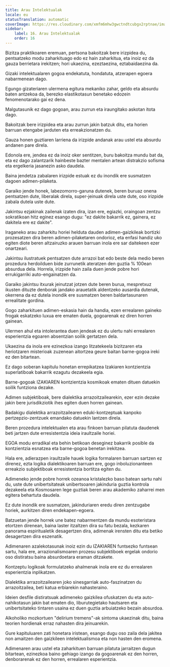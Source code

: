 ```yaml
---
title: Arau Intelektualak
locale: eu
statusTranslation: automatic
coverImage: https://res.cloudinary.com/xmfm6mhw3gwctndtcubgx2rptnae/image/upload/v1741354419/small_cover_la_gran_rebelion_28716e29d2.webp
sidebar:
    label: 16. Arau Intelektualak
    order: 16
---
```

Bizitza praktikoaren eremuan, pertsona bakoitzak bere irizpidea du, pentsatzeko modu zaharkituago edo ez hain zaharkitua, eta inoiz ez da gauza berrietara irekitzen; hori ukaezina, ezeztaezina, eztabaidaezina da.

Gizaki intelektualaren gogoa endekatuta, hondatuta, atzerapen egoera nabarmenean dago.

Egungo gizateriaren ulermena egitura mekaniko zahar, geldo eta absurdu baten antzekoa da, berezko elastikotasun benetako edozein fenomenotarako gai ez dena.

Malgutasunik ez dago gogoan, arau zurrun eta iraungitako askotan itota dago.

Bakoitzak bere irizpidea eta arau zurrun jakin batzuk ditu, eta horien barruan etengabe jarduten eta erreakzionatzen du.

Gauza honen guztiaren larriena da irizpide andanak arau ustel eta absurdu andanen pare direla.

Edonola ere, jendea ez da inoiz oker sentitzen, buru bakoitza mundu bat da, eta ez dago zalantzarik hainbeste bazter mentalen artean distrakzio sofisma eta ergelkeria jasanezin asko daudela.

Baina jendetza zabalaren irizpide estuak ez du inondik ere susmatzen dagoen adimen-pilaketa.

Garaiko jende honek, labezomorro-garuna dutenek, beren buruaz onena pentsatzen dute, liberalak direla, super-jeinuak direla uste dute, oso irizpide zabala dutela uste dute.

Jakintsu ezjakinak zailenak izaten dira, izan ere, egiazki, oraingoan zentzu sokratikoan hitz eginez esango dugu: "ez dakite bakarrik ez, gainera, ez dakitela ere ez dakite".

Iraganeko arau zaharkitu horiei helduta dauden adimen-gaizkileak bortizki prozesatzen dira beren adimen-pilaketaren ondorioz, eta enfasi handiz uko egiten diote beren altzairuzko arauen barruan inola ere sar daitekeen ezer onartzeari.

Jakintsu ilustratuek pentsatzen dute arrazoi bat edo beste dela medio beren prozedura herdoilduen bide zurrunetik ateratzen den guztia % 100ean absurdua dela. Horrela, irizpide hain zaila duen jende pobre hori errukigarriki auto-engainatzen da.

Garaiko jakintsu itxurak jeinutzat jotzen dute beren burua, mespretxuz ikusten dituzte denborak jandako arauetatik aldentzeko ausardia dutenak, okerrena da ez dutela inondik ere susmatzen beren baldartasunaren errealitate gordina.

Gogo zaharkituen adimen-eskasia hain da handia, ezen errealaren gaineko frogak eskatzeko luxua ere ematen duela, gogoarenak ez diren horren gainean.

Ulermen ahul eta intolerantea duen jendeak ez du ulertu nahi errealaren esperientzia egoaren absentzian soilik gertatzen dela.

Ukaezina da inola ere ezinezkoa izango litzatekeela bizitzaren eta heriotzaren misterioak zuzenean aitortzea geure baitan barne-gogoa ireki ez den bitartean.

Ez dago soberan kapitulu honetan errepikatzea Izakiaren kontzientzia superlatiboak bakarrik ezagutu dezakeela egia.

Barne-gogoak IZAKIAREN kontzientzia kosmikoak ematen dituen datuekin soilik funtziona dezake.

Adimen subjektiboak, bere dialektika arrazoitzailearekin, ezer ezin dezake jakin bere jurisdikziotik ihes egiten duen horren gainean.

Badakigu dialektika arrazoitzailearen eduki-kontzeptuak kanpoko pertzepzio-zentzuek emandako datuekin lantzen direla.

Beren prozedura intelektualen eta arau finkoen barruan pilatuta daudenek beti jartzen dute erresistentzia ideia iraultzaile horiei.

EGOA modu erradikal eta behin betikoan deseginez bakarrik posible da kontzientzia esnatzea eta barne-gogoa benetan irekitzea.

Hala ere, adierazpen iraultzaile hauek logika formalaren barruan sartzen ez direnez, ezta logika dialektikoaren barruan ere, gogo inboluzionanteen erreakzio subjektiboak erresistentzia bortitza egiten du.

Adimeneko jende pobre horrek ozeanoa kristalezko baso batean sartu nahi du, uste dute unibertsitateak unibertsoaren jakinduria guztia kontrola dezakeela eta Kosmosaren lege guztiak beren arau akademiko zaharrei men egitera behartuta daudela.

Ez dute inondik ere susmatzen, jakinduriaren eredu diren zentzugabe horiek, aurkitzen diren endekapen-egoera.

Batzuetan jende horrek une batez nabarmentzen da mundu esoteristara etortzen direnean, baina laster itzaltzen dira su fatu bezala, kezkaren panorama espiritualetik desagertzen dira, adimenak irensten ditu eta betiko desagertzen dira eszenatik.

Adimenaren azalekotasunak inoiz ezin du IZAKIAREN funtsezko funtsean sartu, hala ere, arrazionalismoaren prozesu subjektiboek ergelak ondorio oso distiratsu baina absurdoetara eraman ditzakete.

Kontzeptu logikoak formulatzeko ahalmenak inola ere ez du errealaren esperientzia inplikatzen.

Dialektika arrazoitzailearen joko sinesgarriak auto-faszinatzen du arrazoitzailea, beti katua erbiarekin nahasteraino.

Ideien desfile distiratsuak adimeneko gaizkilea ofuskatzen du eta auto-nahikotasun jakin bat ematen dio, liburutegietako hautsaren eta unibertsitateko tintaren usaina ez duen guztia arbuiatzeko bezain absurdoa.

Alkoholiko mozkortuen "delirium tremens"-ak sintoma ukaezinak ditu, baina teorien hordienak erraz nahasten dira jeinuarekin.

Gure kapituluaren zati honetara iristean, esango dugu oso zaila dela jakitea non amaitzen den gaizkileen intelektualismoa eta non hasten den eromena.

Adimenaren arau ustel eta zaharkituen barruan pilatuta jarraitzen dugun bitartean, ezinezkoa baino gehiago izango da gogoarenak ez den horren, denborarenak ez den horren, errealaren esperientzia.

